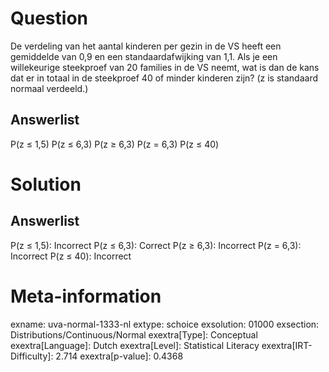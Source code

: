 Question
========

De verdeling van het aantal kinderen per gezin in de VS heeft een
gemiddelde van 0,9 en een standaardafwijking van 1,1. Als je een
willekeurige steekproef van 20 families in de VS neemt, wat is dan de
kans dat er in totaal in de steekproef 40 of minder kinderen zijn? (z is
standaard normaal verdeeld.)

Answerlist
----------

P(z ≤ 1,5)
P(z ≤ 6,3)
P(z ≥ 6,3)
P(z = 6,3)
P(z ≤ 40)

Solution
========

Answerlist
----------

P(z ≤ 1,5): Incorrect
P(z ≤ 6,3): Correct
P(z ≥ 6,3): Incorrect
P(z = 6,3): Incorrect
P(z ≤ 40): Incorrect

Meta-information
================
exname: uva-normal-1333-nl
extype: schoice
exsolution: 01000
exsection: Distributions/Continuous/Normal
exextra[Type]: Conceptual
exextra[Language]: Dutch
exextra[Level]: Statistical Literacy
exextra[IRT-Difficulty]: 2.714
exextra[p-value]: 0.4368
